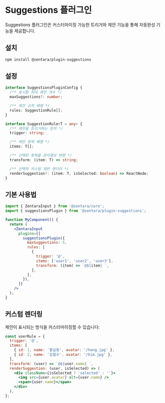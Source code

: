 # Suggestions 플러그인

Suggestions 플러그인은 커스터마이징 가능한 트리거와 제안 기능을 통해 자동완성 기능을 제공합니다.

## 설치

```bash
npm install @zentara/plugin-suggestions
```

## 설정

```typescript
interface SuggestionsPluginConfig {
  /** 표시할 최대 제안 개수 */
  maxSuggestions?: number;

  /** 제안 규칙 배열 */
  rules: SuggestionRule[];
}

interface SuggestionRule<T = any> {
  /** 제안을 트리거하는 문자 */
  trigger: string;

  /** 제안 항목 배열 */
  items: T[];

  /** 선택된 항목을 문자열로 변환 */
  transform: (item: T) => string;

  /** 선택적 커스텀 제안 렌더러 */
  renderSuggestion?: (item: T, isSelected: boolean) => ReactNode;
}
```

## 기본 사용법

```jsx
import { ZentaraInput } from '@zentara/core';
import { suggestionsPlugin } from '@zentara/plugin-suggestions';

function MyComponent() {
  return (
    <ZentaraInput
      plugins={[
        suggestionsPlugin({
          maxSuggestions: 5,
          rules: [
            {
              trigger: '@',
              items: ['user1', 'user2', 'user3'],
              transform: (item) => `@${item} `,
            },
          ],
        }),
      ]}
    />
  );
}
```

## 커스텀 렌더링

제안이 표시되는 방식을 커스터마이징할 수 있습니다:

```jsx
const userRule = {
  trigger: '@',
  items: [
    { id: 1, name: '홍길동', avatar: '/hong.jpg' },
    { id: 2, name: '김철수', avatar: '/kim.jpg' },
  ],
  transform: (user) => `@${user.name} `,
  renderSuggestion: (user, isSelected) => (
    <div className={isSelected ? 'selected' : ''}>
      <img src={user.avatar} alt={user.name} />
      <span>{user.name}</span>
    </div>
  ),
};
```
